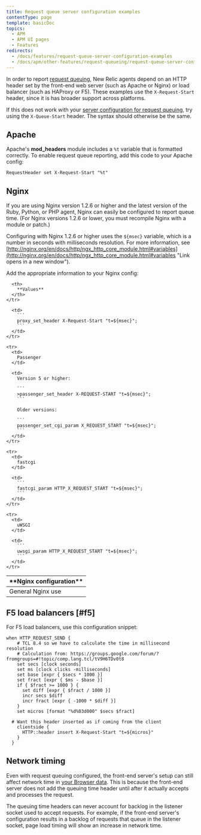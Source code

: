 ```yaml
---
title: Request queue server configuration examples
contentType: page
template: basicDoc
topics:
  - APM
  - APM UI pages
  - Features
redirects:
  - /docs/features/request-queue-server-configuration-examples
  - /docs/apm/other-features/request-queueing/request-queue-server-configuration-examples
---
```


In order to report [request queuing](/docs/apm/other-features/request-queueing/request-queuing-tracking-front-end-time), New Relic agents depend on an HTTP header set by the front-end web server (such as Apache or Nginx) or load balancer (such as HAProxy or F5). These examples use the `X-Request-Start` header, since it is has broader support across platforms.

If this does not work with your [server configuration for request queuing](/docs/apm/applications-menu/features/configure-request-queue-reporting), try using the `X-Queue-Start` header. The syntax should otherwise be the same.

## Apache

Apache's **mod_headers** module includes a `%t` variable that is formatted correctly. To enable request queue reporting, add this code to your Apache config:

```
RequestHeader set X-Request-Start "%t"
```

## Nginx

If you are using Nginx version 1.2.6 or higher and the latest version of the Ruby, Python, or PHP agent, Nginx can easily be configured to report queue time. (For Nginx versions 1.2.6 or lower, you must recompile Nginx with a module or patch.)

Configuring with Nginx 1.2.6 or higher uses the `${msec}` variable, which is a number in seconds with milliseconds resolution. For more information, see [http://nginx.org/en/docs/http/ngx_http_core_module.html#variables](http://nginx.org/en/docs/http/ngx_http_core_module.html#variables "Link opens in a new window").

Add the appropriate information to your Nginx config:

<Table>
  <thead>
    <tr>
      <th width={200}>
        **Nginx configuration**
      </th>

      <th>
        **Values**
      </th>
    </tr>
  </thead>

  <tbody>
    <tr>
      <td>
        General Nginx use
      </td>

      <td>
        ```
        proxy_set_header X-Request-Start "t=${msec}";
        ```
      </td>
    </tr>

    <tr>
      <td>
        Passenger
      </td>

      <td>
        Version 5 or higher:

        ```
        >passenger_set_header X-REQUEST-START "t=${msec}";
        ```

        Older versions:

        ```
        passenger_set_cgi_param X_REQUEST_START "t=${msec}";
        ```
      </td>
    </tr>

    <tr>
      <td>
        fastcgi
      </td>

      <td>
        ```
        fastcgi_param HTTP_X_REQUEST_START "t=${msec}";
        ```
      </td>
    </tr>

    <tr>
      <td>
        uWSGI
      </td>

      <td>
        ```
        uwsgi_param HTTP_X_REQUEST_START "t=${msec}";
        ```
      </td>
    </tr>
  </tbody>
</Table>

## F5 load balancers [#f5]

For F5 load balancers, use this configuration snippet:

```
when HTTP_REQUEST_SEND {
    # TCL 8.4 so we have to calculate the time in millisecond resolution
    # Calculation from: https://groups.google.com/forum/?  fromgroups=#!topic/comp.lang.tcl/tV9H6TDv0t8
    set secs [clock seconds]
    set ms [clock clicks -milliseconds]
    set base [expr { $secs * 1000 }]
    set fract [expr { $ms - $base }]
    if { $fract >= 1000 } {
      set diff [expr { $fract / 1000 }]
      incr secs $diff
      incr fract [expr { -1000 * $diff }]
    }
    set micros [format "%d%03d000" $secs $fract]

  # Want this header inserted as if coming from the client
    clientside {
      HTTP::header insert X-Request-Start "t=${micros}"
    }
  }
```

## Network timing

Even with request queuing configured, the front-end server's setup can still affect network time in [your Browser data](/docs/browser/new-relic-browser/page-load-timing-resources/page-load-timing-process). This is because the front-end server does not add the queuing time header until after it actually accepts and processes the request.

The queuing time headers can never account for backlog in the listener socket used to accept requests. For example, if the front-end server's configuration results in a backlog of requests that queue in the listener socket, page load timing will show an increase in network time.
